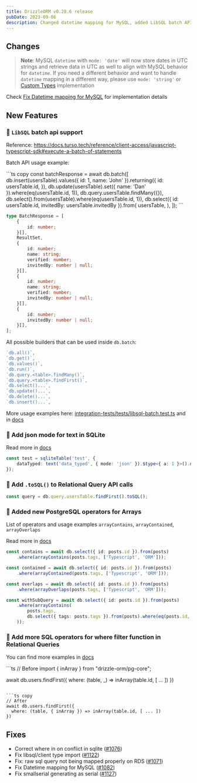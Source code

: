 ```yaml
---
title: DrizzleORM v0.28.6 release
pubDate: 2023-09-06
description: Changed datetime mapping for MySQL, added LibSQL batch API support, added JSON mode for text in SQLite, added '.toSQL()' to Relational Query API calls, added new PostgreSQL operators for Arrays, added more SQL operators for the 'where' function in Relational Queries, and fixed bugs.
---
```


## Changes

> **Note**:
> MySQL `datetime` with `mode: 'date'` will now store dates in UTC strings and retrieve data in UTC as well to align with MySQL behavior for `datetime`. If you need a different behavior and want to handle `datetime` mapping in a different way, please use `mode: 'string'` or [Custom Types](https://orm.drizzle.team/docs/custom-types) implementation

Check [Fix Datetime mapping for MySQL](https://github.com/drizzle-team/drizzle-orm/pull/1082) for implementation details

## New Features

### 🎉 `LibSQL` batch api support

Reference: https://docs.turso.tech/reference/client-access/javascript-typescript-sdk#execute-a-batch-of-statements

Batch API usage example:

<Section>
```ts copy
const batchResponse = await db.batch([
	db.insert(usersTable).values({ id: 1, name: 'John' }).returning({
		id: usersTable.id,
	}),
	db.update(usersTable).set({ name: 'Dan' }).where(eq(usersTable.id, 1)),
	db.query.usersTable.findMany({}),
	db.select().from(usersTable).where(eq(usersTable.id, 1)),
	db.select({ id: usersTable.id, invitedBy: usersTable.invitedBy }).from(
		usersTable,
	),
]);
```

```ts
type BatchResponse = [
	{
		id: number;
	}[],
	ResultSet,
	{
		id: number;
		name: string;
		verified: number;
		invitedBy: number | null;
	}[],
	{
		id: number;
		name: string;
		verified: number;
		invitedBy: number | null;
	}[],
	{
		id: number;
		invitedBy: number | null;
	}[],
];
```
</Section>

All possible builders that can be used inside `db.batch`:

```ts
`db.all()`,
`db.get()`,
`db.values()`,
`db.run()`,
`db.query.<table>.findMany()`,
`db.query.<table>.findFirst()`,
`db.select()...`,
`db.update()...`,
`db.delete()...`,
`db.insert()...`,
```

More usage examples here: [integration-tests/tests/libsql-batch.test.ts](https://github.com/drizzle-team/drizzle-orm/pull/1161/files#diff-17253895532e520545027dd48dcdbac2d69a5a49d594974e6d55d7502f89b838R248) and in [docs](https://orm.drizzle.team/docs/batch-api)

### 🎉 Add json mode for text in SQLite

Read more in [docs](https://orm.drizzle.team/docs/get-started-postgresql#http-proxy)

```ts copy
const test = sqliteTable('test', {
	dataTyped: text('data_typed', { mode: 'json' }).$type<{ a: 1 }>().notNull(),
});
```

### 🎉 Add `.toSQL()` to Relational Query API calls

```ts copy
const query = db.query.usersTable.findFirst().toSQL();
```

### 🎉 Added new PostgreSQL operators for Arrays

List of operators and usage examples
`arrayContains`, `arrayContained`, `arrayOverlaps`

Read more in [docs](https://orm.drizzle.team/docs/get-started-postgresql#http-proxy)

```ts copy
const contains = await db.select({ id: posts.id }).from(posts)
	.where(arrayContains(posts.tags, ['Typescript', 'ORM']));

const contained = await db.select({ id: posts.id }).from(posts)
	.where(arrayContained(posts.tags, ['Typescript', 'ORM']));

const overlaps = await db.select({ id: posts.id }).from(posts)
	.where(arrayOverlaps(posts.tags, ['Typescript', 'ORM']));

const withSubQuery = await db.select({ id: posts.id }).from(posts)
	.where(arrayContains(
		posts.tags,
		db.select({ tags: posts.tags }).from(posts).where(eq(posts.id, 1)),
	));
```

### 🎉 Add more SQL operators for where filter function in Relational Queries

You can find more examples in [docs](https://orm.drizzle.team/docs/rqb#select-filters)

<Section>
```ts
// Before
import { inArray } from "drizzle-orm/pg-core";

await db.users.findFirst({
  where: (table, _) => inArray(table.id, [ ... ])
})
```

```ts copy
// After
await db.users.findFirst({
  where: (table, { inArray }) => inArray(table.id, [ ... ])
})
```
</Section>

## Fixes

- Correct where in on conflict in sqlite ([#1076](https://github.com/drizzle-team/drizzle-orm/pull/1076))
- Fix libsql/client type import ([#1122](https://github.com/drizzle-team/drizzle-orm/pull/1122))
- Fix: raw sql query not being mapped properly on RDS ([#1071](https://github.com/drizzle-team/drizzle-orm/pull/1071))
- Fix Datetime mapping for MySQL ([#1082](https://github.com/drizzle-team/drizzle-orm/pull/1082))
- Fix smallserial generating as serial ([#1127](https://github.com/drizzle-team/drizzle-orm/pull/1127))
